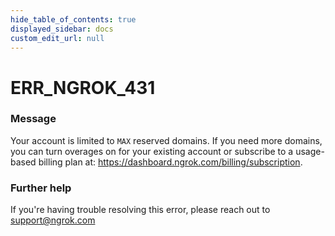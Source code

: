 ```yaml
---
hide_table_of_contents: true
displayed_sidebar: docs
custom_edit_url: null
---
```



# ERR_NGROK_431

### Message

Your account is limited to `MAX` reserved domains. If you need more domains, you can turn overages on for your existing account or subscribe to a usage-based billing plan at: https://dashboard.ngrok.com/billing/subscription.

### Further help

If you're having trouble resolving this error, please reach out to [support@ngrok.com](mailto:support@ngrok.com?subject=Help%20with%20ERR_NGROK_431)

<ErrorDetails error="err_ngrok_431" />
